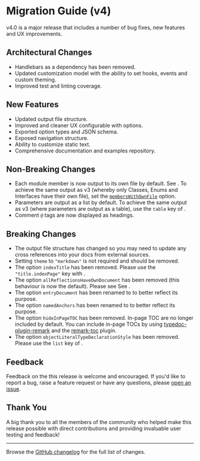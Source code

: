
# Migration Guide (v4)

<Callout type="info">
  v4.0 is a major release that includes a number of bug fixes, new features and
  UX improvements.
</Callout>

## Architectural Changes

- Handlebars as a dependency has been removed.
- Updated customization model with the ability to set hooks, events and custom theming.
- Improved test and linting coverage.

## New Features

- Updated output file structure.
- Improved and cleaner UX configurable with options.
- Exported option types and JSON schema.
- Exposed navigation structure.
- Ability to customize static text.
- Comprehensive documentation and examples repository.

## Non-Breaking Changes

- Each module member is now output to its own file by default. See <OptionLink type="display" name="outputFileStrategy" />. To achieve the same output as v3 (whereby only Classes, Enums and Interfaces have their own file), set the [`membersWithOwnFile`](/docs/options#memberswithownfile) option.
- Parameters are output as a list by default. To achieve the same output as v3 (where parameters are output as a table), use the `table` key of <OptionLink type="display" name="parametersFormat" />.
- Comment `@` tags are now displayed as headings.

## Breaking Changes

- The output file structure has changed so you may need to update any cross references into your docs from external sources.
- Setting `theme` to `"markdown"` is not required and should be removed.
- The option `indexTitle` has been removed. Please use the `"title.indexPage"` key with <OptionLink type="display" name="textContentMappings" />.
- The option `allReflectionsHaveOwnDocument` has been removed (this behaviour is now the default). Please see See <OptionLink type="display" name="outputFileStrategy" />.
- The option `entryDocument` has been renamed to <OptionLink type="file" name="entryFileName" /> to better reflect its purpose.
- The option `namedAnchors` has been renamed to <OptionLink type="utility" name="useHTMLAnchors" /> to better reflect its purpose.
- The option `hideInPageTOC` has been removed. In-page TOC are no longer included by default. You can include in-page TOCs by using [typedoc-plugin-remark](/plugins/remark) and the [remark-toc](plugins/remark/suggested-plugins#remark-toc) plugin.
- The option `objectLiteralTypeDeclarationStyle` has been removed. Please use the `list` key of <OptionLink type="display" name="typeDeclarationFormat" />.

## Feedback

Feedback on the this release is welcome and encouraged. If you'd like to report a bug, raise a feature request or have any questions, please [open an issue](https://github.com/typedoc2md/typedoc-plugin-markdown/issues/new/choose).

## Thank You

A big thank you to all the members of the community who helped make this release possible with direct contributions and providing invaluable user testing and feedback!

---

Browse the [GitHub
changelog](https://github.com/typedoc2md/typedoc-plugin-markdown/blob/main/packages/typedoc-plugin-markdown/CHANGELOG.md)
for the full list of changes.

